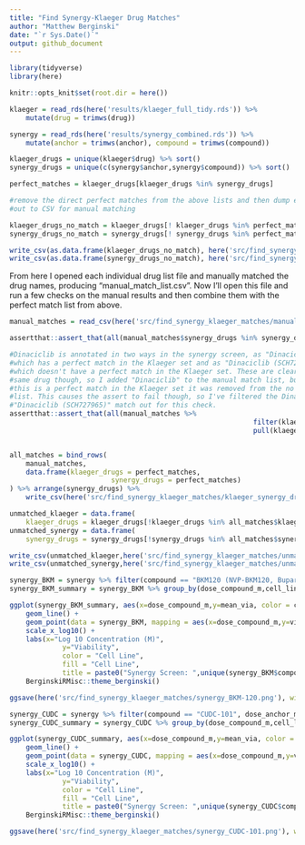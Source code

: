 ```yaml
---
title: "Find Synergy-Klaeger Drug Matches"
author: "Matthew Berginski"
date: "`r Sys.Date()`"
output: github_document
---
```


```r
library(tidyverse)
library(here)

knitr::opts_knit$set(root.dir = here())
```

```r
klaeger = read_rds(here('results/klaeger_full_tidy.rds')) %>%
	mutate(drug = trimws(drug))

synergy = read_rds(here('results/synergy_combined.rds')) %>%
	mutate(anchor = trimws(anchor), compound = trimws(compound))

klaeger_drugs = unique(klaeger$drug) %>% sort()
synergy_drugs = unique(c(synergy$anchor,synergy$compound)) %>% sort()

perfect_matches = klaeger_drugs[klaeger_drugs %in% synergy_drugs]

#remove the direct perfect matches from the above lists and then dump each list
#out to CSV for manual matching

klaeger_drugs_no_match = klaeger_drugs[! klaeger_drugs %in% perfect_matches]
synergy_drugs_no_match = synergy_drugs[! synergy_drugs %in% perfect_matches]

write_csv(as.data.frame(klaeger_drugs_no_match), here('src/find_synergy_klaeger_matches/no_clear_match_klaeger_drug_list.csv'))
write_csv(as.data.frame(synergy_drugs_no_match), here('src/find_synergy_klaeger_matches/no_clear_match_synergy_drug_list.csv'))
```

From here I opened each individual drug list file and manually matched the drug names, producing "manual_match_list.csv". Now I'll open this file and run a few checks on the manual results and then combine them with the perfect match list from above. 

```r
manual_matches = read_csv(here('src/find_synergy_klaeger_matches/manual_match_list.csv'))

assertthat::assert_that(all(manual_matches$synergy_drugs %in% synergy_drugs_no_match))

#Dinaciclib is annotated in two ways in the synergy screen, as "Dinaciclib",
#which has a perfect match in the Klaeger set and as "Dinaciclib (SCH727965)"
#which doesn't have a perfect match in the Klaeger set. These are clearly the
#same drug though, so I added "Dinaciclib" to the manual match list, but since
#this is a perfect match in the Klaeger set it was removed from the no match
#list. This causes the assert to fail though, so I've filtered the Dinaciclib to
#"Dinaciclib (SCH727965)" match out for this check.
assertthat::assert_that(all(manual_matches %>% 
															filter(klaeger_drugs != "Dinaciclib") %>% 
															pull(klaeger_drugs) %in% klaeger_drugs_no_match))


all_matches = bind_rows(
	manual_matches,
	data.frame(klaeger_drugs = perfect_matches,
						 synergy_drugs = perfect_matches)
) %>% arrange(synergy_drugs) %>%
	write_csv(here('src/find_synergy_klaeger_matches/klaeger_synergy_drug_matches.csv'))

unmatched_klaeger = data.frame(
	klaeger_drugs = klaeger_drugs[!klaeger_drugs %in% all_matches$klaeger_drugs])
unmatched_synergy = data.frame(
	synergy_drugs = synergy_drugs[!synergy_drugs %in% all_matches$synergy_drugs])

write_csv(unmatched_klaeger,here('src/find_synergy_klaeger_matches/unmatched_klaeger.csv'))
write_csv(unmatched_synergy,here('src/find_synergy_klaeger_matches/unmatched_synergy.csv'))
```


```r
synergy_BKM = synergy %>% filter(compound == "BKM120 (NVP-BKM120, Buparlisib)", dose_anchor_m == 0)
synergy_BKM_summary = synergy_BKM %>% group_by(dose_compound_m,cell_line) %>% summarise(mean_via = mean(viability))

ggplot(synergy_BKM_summary, aes(x=dose_compound_m,y=mean_via, color = cell_line)) + 
	geom_line() +
	geom_point(data = synergy_BKM, mapping = aes(x=dose_compound_m,y=viability, color = cell_line, fill=cell_line), alpha=0.25) +
	scale_x_log10() +
	labs(x="Log 10 Concentration (M)", 
			 y="Viability", 
			 color = "Cell Line", 
			 fill = "Cell Line", 
			 title = paste0("Synergy Screen: ",unique(synergy_BKM$compound))) +
	BerginskiRMisc::theme_berginski()

ggsave(here('src/find_synergy_klaeger_matches/synergy_BKM-120.png'), width=5,height=4)
```

```r
synergy_CUDC = synergy %>% filter(compound == "CUDC-101", dose_anchor_m == 0)
synergy_CUDC_summary = synergy_CUDC %>% group_by(dose_compound_m,cell_line) %>% summarise(mean_via = mean(viability))

ggplot(synergy_CUDC_summary, aes(x=dose_compound_m,y=mean_via, color = cell_line)) + 
	geom_line() +
	geom_point(data = synergy_CUDC, mapping = aes(x=dose_compound_m,y=viability, color = cell_line, fill=cell_line), alpha=0.25) +
	scale_x_log10() +
	labs(x="Log 10 Concentration (M)", 
			 y="Viability", 
			 color = "Cell Line", 
			 fill = "Cell Line", 
			 title = paste0("Synergy Screen: ",unique(synergy_CUDC$compound))) +
	BerginskiRMisc::theme_berginski()

ggsave(here('src/find_synergy_klaeger_matches/synergy_CUDC-101.png'), width=5,height=4)
```